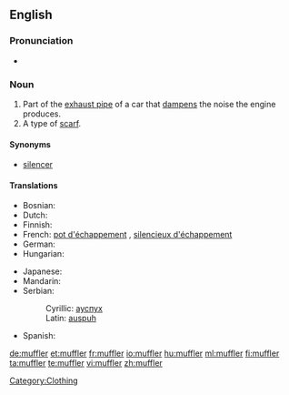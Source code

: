 ==English==

===Pronunciation===
* {{audio|en-us-muffler.ogg|Audio (US)}}

===Noun===
{{en-noun}}

# Part of the [[exhaust pipe]] of a car that [[dampen]]s the noise the engine produces.
# A type of [[scarf]].

====Synonyms====
* [[silencer]]

====Translations====
{{trans-top|part of exhaust pipe}}
* Bosnian: {{t-|bs|auspuh|m}}
* Dutch: {{t+|nl|knalpot|m}}
* Finnish: {{t-|fi|äänenvaimennin}}
* French: [[pot d'échappement]] {{m}}, [[silencieux d'échappement]] {{m}}
* German: {{t+|de|Schalldämpfer|m}}
* Hungarian: {{t+|hu|hangtompító}}
{{trans-mid}}
* Japanese: {{t-|ja|マフラー|tr=mafurā}}
* Mandarin: {{t|cmn|消音器|tr=chinese|sc=Hani}}
* Serbian:
*: Cyrillic: [[ауспух]] {{m}}
*: Latin: [[auspuh]] {{m}}
* Spanish: {{t-|es|silenciador|m}}
{{trans-bottom}}

{{trans-see|scarf}}

[[Category:Clothing]]

[[de:muffler]]
[[et:muffler]]
[[fr:muffler]]
[[io:muffler]]
[[hu:muffler]]
[[ml:muffler]]
[[fi:muffler]]
[[ta:muffler]]
[[te:muffler]]
[[vi:muffler]]
[[zh:muffler]]